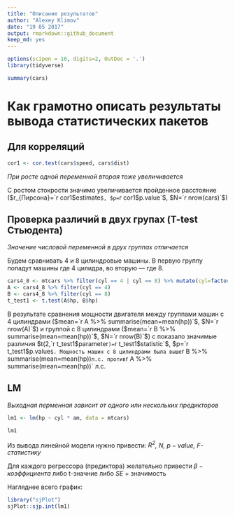 ```yaml
---
title: "Описание результатов"
author: "Alexey Klimov"
date: "19 05 2017"
output: rmarkdown::github_document
keep_md: yes
---
```


```r
options(scipen = 10, digits=2, OutDec = '.')
library(tidyverse)
```


```r
summary(cars)
```

# Как грамотно описать результаты вывода статистических пакетов

## Для корреляций

```r
cor1 <- cor.test(cars$speed, cars$dist)
```

*При росте одной переменной вторая тоже увеличивается*

С ростом стокрости значимо увеличивается пройденное расстояние ($r_{Пирсона}=`r cor1$estimate`$, $p=`r cor1$p.value`$, $N=`r nrow(cars)`$)

## Проверка различий в двух групах (T-test Стьюдента)

*Значение числовой переменной в друх группах отличается*

Будем сравнивать 4 и 8 цилиндровые машины. В первую группу попадут машины где 4 цилидра, во вторую — где 8.

```r
cars4_8 <- mtcars %>% filter(cyl == 4 | cyl == 8) %>% mutate(cyl=factor(cyl))
A <- cars4_8 %>% filter(cyl == 4)
B <- cars4_8 %>% filter(cyl == 8)
t_test1 <- t.test(A$hp, B$hp)
```

В результате сравнения мощности двигателя между группами машин c 4 цилиндрами ($mean=`r A %>% summarise(mean=mean(hp))`$, $N=`r nrow(A)`$) и группой с 8 цилиндрами ($mean=`r B %>% summarise(mean=mean(hp))`$, $N=`r nrow(B)`$) с показало значимые различия $t(2,`r t_test1$parameter`)=`r t_test1$statistic`$, $p=`r t_test1$p.value`$. Мощность машин с 8 цилиндрами была выше `r B %>% summarise(mean=mean(hp))` л.с. против `r A %>% summarise(mean=mean(hp))` л.с.

## LM

*Выходная перменная зависит от одного или нескольких предикторов*

```r
lm1 <- lm(hp ~ cyl * am, data = mtcars)
```


```r
lm1
```

Из вывода линейной модели нужно привести:
*$R^2$, $N$, $p-value$, F-статистику*

Для каждого регрессора (предиктора) желательно привести $\beta-коэффициента$ либо t-значние либо $SE$ + значимость

Нагляднее всего график:

```r
library("sjPlot")
sjPlot::sjp.int(lm1)
```

